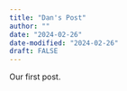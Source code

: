 ```yaml
---
title: "Dan's Post"
author: ""
date: "2024-02-26"
date-modified: "2024-02-26"
draft: FALSE
---
```


Our first post.
